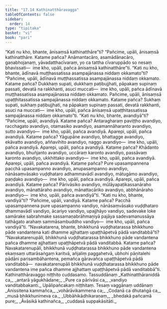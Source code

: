 ```yaml
---
title: "17.14 Kathinatthāravagga"
tableOfContents: false
sidebar:
  order: 14
type: "tipitaka"
basket: "vi"
book: "pari"
---
```



<DynamicBreadcrumb />

<Division number="465" book="pari" e="ch" v="5" p="356">

<Paragraph number="2178" book="pari">
“Kati nu kho, bhante, ānisaṃsā kathinatthāre”ti?
</Paragraph>

<Paragraph number="2179" book="pari">
“Pañcime, upāli, ānisaṃsā kathinatthāre. Katame pañca? Anāmantacāro, asamādānacāro, gaṇabhojanaṃ, yāvadatthacīvaraṃ, yo ca tattha cīvaruppādo so nesaṃ bhavissati—  ime kho, upāli, pañca ānisaṃsā kathinatthāre”ti.
</Paragraph>

</Division>
<Division number="466" book="pari" e="ch" v="5" p="357">

<Paragraph number="2180" book="pari">
“Kati nu kho, bhante, ādīnavā muṭṭhassatissa asampajānassa niddaṃ okkamato”ti?
</Paragraph>

<Paragraph number="2181" book="pari">
“Pañcime, upāli, ādīnavā muṭṭhassatissa asampajānassa niddaṃ okkamato. Katame pañca? Dukkhaṃ supati, dukkhaṃ paṭibujjhati, pāpakaṃ supinaṃ passati, devatā na rakkhanti, asuci muccati—  ime kho, upāli, pañca ādīnavā muṭṭhassatissa asampajānassa niddaṃ okkamato.
</Paragraph>

<Paragraph number="2182" book="pari">
Pañcime, upāli, ānisaṃsā upaṭṭhitassatissa sampajānassa niddaṃ okkamato. Katame pañca? Sukhaṃ supati, sukhaṃ paṭibujjhati, na pāpakaṃ supinaṃ passati, devatā rakkhanti, asuci na muccati—  ime kho, upāli, pañca ānisaṃsā upaṭṭhitassatissa sampajānassa niddaṃ okkamato”ti.
</Paragraph>

</Division>
<Division number="467" book="pari" e="ch" v="5" p="357">

<Paragraph number="2183" book="pari">
“Kati nu kho, bhante, avandiyā”ti?
</Paragraph>

<Paragraph number="2184" book="pari">
“Pañcime, upāli, avandiyā. Katame pañca? Antaragharaṃ paviṭṭho avandiyo, racchagato avandiyo, otamasiko avandiyo, asamannāharanto avandiyo, sutto avandiyo—  ime kho, upāli, pañca avandiyā.
</Paragraph>

<Paragraph number="2185" book="pari">
Aparepi, upāli, pañca avandiyā. Katame pañca? Yāgupāne avandiyo, bhattagge avandiyo, ekāvatto avandiyo, aññavihito avandiyo, naggo avandiyo—  ime kho, upāli, pañca avandiyā.
</Paragraph>

<Paragraph number="2186" book="pari">
Aparepi, upāli, pañca avandiyā. Katame pañca? Khādanto avandiyo, bhuñjanto avandiyo, uccāraṃ karonto avandiyo, passāvaṃ karonto avandiyo, ukkhittako avandiyo—  ime kho, upāli, pañca avandiyā.
</Paragraph>

<Paragraph number="2187" book="pari">
Aparepi, upāli, pañca avandiyā. Katame pañca? Pure upasampannena pacchā upasampanno avandiyo, anupasampanno avandiyo, nānāsaṃvāsako vuḍḍhataro adhammavādī avandiyo, mātugāmo avandiyo, paṇḍako avandiyo—  ime kho, upāli, pañca avandiyā.
</Paragraph>

<Paragraph number="2188" book="pari">
Aparepi, upāli, pañca avandiyā. Katame pañca? Pārivāsiko avandiyo, mūlāyapaṭikassanāraho avandiyo, mānattāraho avandiyo, mānattacāriko avandiyo, abbhānāraho avandiyo—  ime kho, upāli, pañca avandiyā”ti.
</Paragraph>

</Division>
<Division number="468" book="pari" e="ch" v="5" p="358">

<Paragraph number="2189" book="pari">
“Kati nu kho, bhante, vandiyā”ti?
</Paragraph>

<Paragraph number="2190" book="pari">
“Pañcime, upāli, vandiyā. Katame pañca? Pacchā upasampannena pure upasampanno vandiyo, nānāsaṃvāsako vuḍḍhataro dhammavādī vandiyo, ācariyo vandiyo, upajjhāyo vandiyo, sadevake loke samārake sabrahmake sassamaṇabrāhmaṇiyā pajāya sadevamanussāya tathāgato arahaṃ sammāsambuddho vandiyo—  ime kho, upāli, pañca vandiyā”ti.
</Paragraph>

</Division>
<Division number="469" book="pari" e="ch" v="5" p="358">

<Paragraph number="2191" book="pari">
“Navakatarena, bhante, bhikkhunā vuḍḍhatarassa bhikkhuno pāde vandantena kati dhamme ajjhattaṃ upaṭṭhāpetvā pādā vanditabbā”ti?
</Paragraph>

<Paragraph number="2192" book="pari">
“Navakatarenupāli, bhikkhunā vuḍḍhatarassa bhikkhuno pāde vandantena pañca dhamme ajjhattaṃ upaṭṭhāpetvā pādā vanditabbā. Katame pañca? Navakatarenupāli, bhikkhunā vuḍḍhatarassa bhikkhuno pāde vandantena ekaṃsaṃ uttarāsaṅgaṃ karitvā, añjaliṃ paggahetvā, ubhohi pāṇitalehi pādāni parisambāhantena, pemañca gāravañca upaṭṭhāpetvā pādā vanditabbā—  navakatarenupāli bhikkhunā vuḍḍhatarassa bhikkhuno pāde vandantena ime pañca dhamme ajjhattaṃ upaṭṭhāpetvā pādā vanditabbā”ti.

</Paragraph>
</Division>

<Paragraph number="2193" type="center" book="pari">
Kathinatthāravaggo niṭṭhito cuddasamo.



</Paragraph>

<Paragraph number="2194" type="center" book="pari">
Tassuddānaṃ


</Paragraph>

<Paragraph number="2195" type="verses" book="pari">
_Kathinatthāraniddā ca,_  
_antarā yāgukhādane;_  
_Pure ca pārivāsi ca,_  
_vandiyo vanditabbakanti._  


</Paragraph>

<Paragraph number="2196" type="center" book="pari">
Upālipañcakaṃ niṭṭhitaṃ.



</Paragraph>

<Paragraph number="2197" type="center" book="pari">
Tesaṃ vaggānaṃ uddānaṃ


</Paragraph>

<Paragraph number="2198" type="verses" book="pari">
_Anissitena kammañca,_  
_vohārāvikammena ca;_  
_Codanā ca dhutaṅgā ca,_  
_musā bhikkhunimeva ca._  

</Paragraph>

<Paragraph number="2199" type="verses" book="pari">
_Ubbāhikādhikaraṇaṃ,_  
_bhedakā pañcamā pure;_  
_Āvāsikā kathinañca,_  
_cuddasā suppakāsitāti._
</Paragraph>